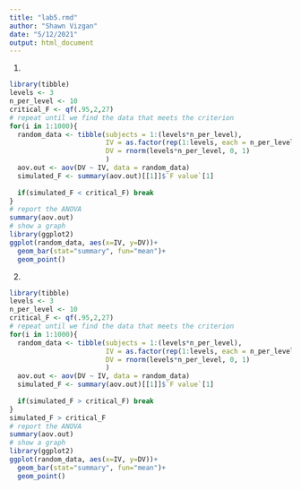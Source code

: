 ```yaml
---
title: "lab5.rmd"
author: "Shawn Vizgan"
date: "5/12/2021"
output: html_document
---
```




1)
```r
library(tibble)
levels <- 3
n_per_level <- 10
critical_F <- qf(.95,2,27)
# repeat until we find the data that meets the criterion
for(i in 1:1000){
  random_data <- tibble(subjects = 1:(levels*n_per_level),
                        IV = as.factor(rep(1:levels, each = n_per_level)),
                        DV = rnorm(levels*n_per_level, 0, 1)
                        )
  aov.out <- aov(DV ~ IV, data = random_data)
  simulated_F <- summary(aov.out)[[1]]$`F value`[1]
  
  if(simulated_F < critical_F) break
}
# report the ANOVA
summary(aov.out)
# show a graph
library(ggplot2)
ggplot(random_data, aes(x=IV, y=DV))+
  geom_bar(stat="summary", fun="mean")+
  geom_point()
```
2)
```r

library(tibble)
levels <- 3
n_per_level <- 10
critical_F <- qf(.95,2,27)
# repeat until we find the data that meets the criterion
for(i in 1:1000){
  random_data <- tibble(subjects = 1:(levels*n_per_level),
                        IV = as.factor(rep(1:levels, each = n_per_level)),
                        DV = rnorm(levels*n_per_level, 0, 1)
                        )
  aov.out <- aov(DV ~ IV, data = random_data)
  simulated_F <- summary(aov.out)[[1]]$`F value`[1]
  
  if(simulated_F > critical_F) break
}
simulated_F > critical_F
# report the ANOVA
summary(aov.out)
# show a graph
library(ggplot2)
ggplot(random_data, aes(x=IV, y=DV))+
  geom_bar(stat="summary", fun="mean")+
  geom_point()

```